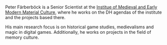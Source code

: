 Peter Färberböck is a Senior Scientist at the [Institue of Medieval and Early Modern Material Culture](https://www.imareal.sbg.ac.at/), where he works on the DH agendas of the institute and the projects based there.

His main research focus is on historical game studies, medievalisms and magic in digital games. Additionally, he works on projects in the field of memory culture.
